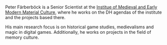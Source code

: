 Peter Färberböck is a Senior Scientist at the [Institue of Medieval and Early Modern Material Culture](https://www.imareal.sbg.ac.at/), where he works on the DH agendas of the institute and the projects based there.

His main research focus is on historical game studies, medievalisms and magic in digital games. Additionally, he works on projects in the field of memory culture.
